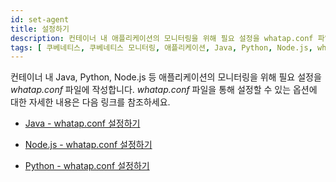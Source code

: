```yaml
---
id: set-agent
title: 설정하기
description: 컨테이너 내 애플리케이션의 모니터링을 위해 필요 설정을 whatap.conf 파일에 작성합니다. 설정할 수 있는 옵션에 대해 알아봅니다.
tags: [ 쿠베네티스, 쿠베네티스 모니터링, 애플리케이션, Java, Python, Node.js, whatap.conf ]
---
```


컨테이너 내 Java, Python, Node.js 등 애플리케이션의 모니터링을 위해 필요 설정을 *whatap.conf* 파일에 작성합니다. *whatap.conf* 파일을 통해 설정할 수 있는 옵션에 대한 자세한 내용은 다음 링크를 참조하세요.

* [Java - whatap.conf 설정하기](../java/set-agent)

* [Node.js - whatap.conf 설정하기](../nodejs/set-agent)

* [Python - whatap.conf 설정하기](../python/set-agent)